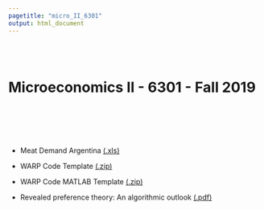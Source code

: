 ```yaml
---
pagetitle: "micro_II_6301"
output: html_document
---
```

  <br>
  <br>
  
# **Microeconomics II - 6301** - Fall 2019  

  <br>
  <br>
  <br>
  <br>

*  Meat Demand Argentina  [(.xls)](Meat Demand Argentina.xls)  

*  WARP Code Template  [(.zip)](WARP_Project.zip)  
  
*  WARP Code MATLAB Template  [(.zip)](WARP_code_MATLAB.zip)  

*  Revealed preference theory: An algorithmic outlook  [(.pdf)](EJOR2018paper.pdf)  
  
  <br>
  <br>
  <br>
  <br>
  <br>
  <br>
  <br>
  <br>
  <br>
  <br>
  <br>
  <br>
  <br>
  <br>
  <br>
  <br>